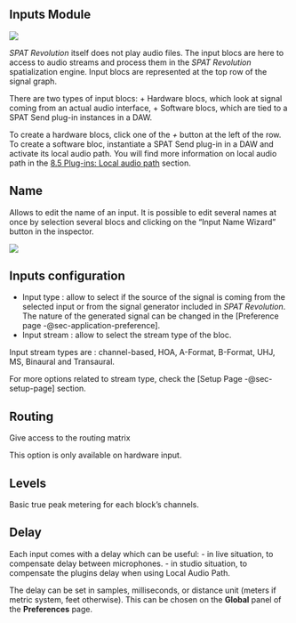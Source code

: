 ## Inputs Module {#sec-input-modules}

![](https://media.githubusercontent.com/media/FLUX-SE/doc_images/main/SpatR/Setup/InputModuleRow.png)

_SPAT Revolution_ itself does not play audio files. The input blocs are here to access to audio streams and process them in the _SPAT Revolution_ spatialization engine. Input blocs are represented at the top row of the signal graph.

There are two types of input blocs:
+ Hardware blocs, which look at signal coming from an actual audio interface,
+ Software blocs, which are tied to a SPAT Send plug-in instances in a DAW.

To create a hardware blocs, click one of the *+* button at the left of the row. To create a software bloc, instantiate a SPAT Send plug-in in a DAW and activate its local audio path. You will find more information on local audio path in the [8.5 Plug-ins: Local audio path](Ecosystem_&_integration_DAW_Automation_Local_Audio_Path.md) section.

## Name

Allows to edit the name of an input. It is possible to edit several names at once by selection several blocs and clicking on the "Input Name Wizard" button in the inspector.

![](https://media.githubusercontent.com/media/FLUX-SE/doc_images/main/SpatR/Setup/InputNameWizard.png)

## Inputs configuration

+ Input type : allow to select if the source of the signal is coming from the selected input or from the signal generator included in _SPAT Revolution_. The nature of the generated signal can be changed in the [Preference page -@sec-application-preference].
+ Input stream : allow to select the stream type of the bloc.

:::{.callout-note}
Input stream types are : channel-based, HOA, A-Format, B-Format, UHJ, MS, Binaural and Transaural.
:::

For more options related to stream type, check the [Setup Page -@sec-setup-page] section.

## Routing

Give access to the routing matrix

:::{.callout-warning}
 This option is only available on hardware input.
:::

## Levels

Basic true peak metering for each block's channels.

## Delay

Each input comes with a delay which can be useful:
- in live situation, to compensate delay between microphones.
- in studio situation, to compensate the plugins delay when using Local Audio Path.

The delay can be set in samples, milliseconds, or distance unit (meters if metric system, feet otherwise). This can be chosen on the **Global** panel of the **Preferences** page.